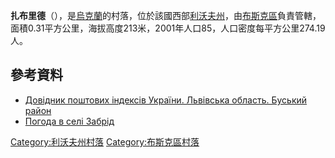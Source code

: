 {{coord|50|3|29|N|24|30|8|E|scale:100000|display=title}}

'''扎布里德'''（{{lang-uk|Забрід}}），是[[烏克蘭|烏克蘭]]的村落，位於該國西部[[利沃夫州|利沃夫州]]，由[[布斯克區|布斯克區]]負責管轄，面積0.31平方公里，海拔高度213米，2001年人口85，人口密度每平方公里274.19人。

==參考資料==
*[http://www.uaidx.com/13/286/index Довідник поштових індексів України. Львівська область. Буський район] {{Wayback|url=http://www.uaidx.com/13/286/index |date=20160909184638 }}
* [http://weather.in.ua/ua/l'vovskaja/8049 Погода в селі Забрід] {{Wayback|url=http://weather.in.ua/ua/l'vovskaja/8049 |date=20160305082505 }}

{{DEFAULTSORT:Забрід}}
[[Category:利沃夫州村落|Category:利沃夫州村落]]
[[Category:布斯克區村落|Category:布斯克區村落]]


{{Lviv-geo-stub}}